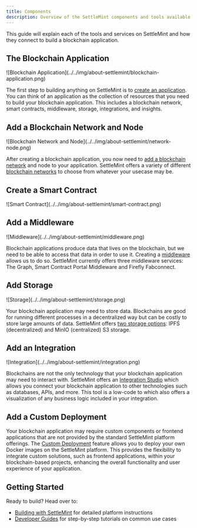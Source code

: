 ```yaml
---
title: Components
description: Overview of the SettleMint components and tools available to build blockchain applications
---
```


This guide will explain each of the tools and services on SettleMint and how they connect to build a blockchain application.

## The Blockchain Application

<div style={{width: '70%', margin: '0 auto', display: 'block'}}>
    ![Blockchain Application](../../img/about-settlemint/blockchain-application.png)
</div>

The first step to building anything on SettleMint is to [create an application](../building-with-settlemint/create-an-application). You can think of an application as the collection of resources that you need to build your blockchain application. This includes a blockchain network, smart contracts, middleware, storage, integrations, and insights.

## Add a Blockchain Network and Node

<div style={{width: '70%', margin: '0 auto', display: 'block'}}>
  ![Blockchain Network and Node](../../img/about-settlemint/network-node.png)
</div>

After creating a blockchain application, you now need to [add a blockchain network](../building-with-settlemint/add-a-network-to-an-application) and node to your application. SettleMint offers a variety of different [blockchain networks](../about-settlemint/supported-blockchains) to choose from whatever your usecase may be.

## Create a Smart Contract

<div style={{width: '70%', margin: '0 auto', display: 'block'}}>
  ![Smart Contract](../../img/about-settlemint/smart-contract.png)
</div>

## Add a Middleware

<div style={{width: '70%', margin: '0 auto', display: 'block'}}>
  ![Middleware](../../img/about-settlemint/middleware.png)
</div>

Blockchain applications produce data that lives on the blockchain, but we need
to be able to access that data in order to use it. Creating a
[middleware](../building-with-settlemint/middleware) allows us to do so. SettleMint
currently offers three middleware services: The Graph, Smart Contract Portal
Middleware and Firefly Fabconnect.

## Add Storage

<div style={{width: '70%', margin: '0 auto', display: 'block'}}>
  ![Storage](../../img/about-settlemint/storage.png)
</div>

Your blockchain application may need to store data. Blockchains are good for
running different processes in a decentralized way but can be costly to store
large amounts of data. SettleMint offers [two storage
options](../building-with-settlemint/storage): IPFS (decentralized) and MinIO
(centralized) S3 storage.

## Add an Integration

<div style={{width: '70%', margin: '0 auto', display: 'block'}}>
  ![Integration](../../img/about-settlemint/integration.png)
</div>

Blockchains are not the only technology that your blockchain application may
need to interact with. SettleMint offers an [Integration
Studio](/docs/building-with-settlemint/integration-studio) which allows you connect your
blockchain application to other technologies such as databases, APIs, and more.
This tool is a low-code to which also offers a visualization of any business
logic included in your integration.

## Add a Custom Deployment

Your blockchain application may require custom components or frontend applications that are not provided by the standard SettleMint platform offerings. The [Custom Deployment](/using-platform/custom-deployment/) feature allows you to deploy your own Docker images on the SettleMint platform. This provides the flexibility to integrate custom solutions, such as frontend applications, within your blockchain-based projects, enhancing the overall functionality and user experience of your application.

## Getting Started

Ready to build? Head over to:

- [Building with SettleMint](/using-platform/add-a-network-to-an-application) for detailed platform instructions
- [Developer Guides](/developer-guides/guide-library) for step-by-step tutorials on common use cases
